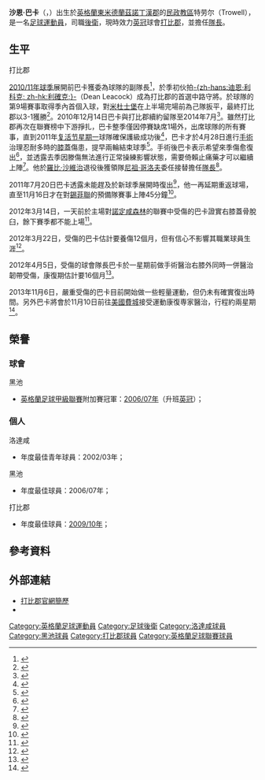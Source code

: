 {{noteTA|G1=足球|G2=FAcup
|T=zh-hans:肖恩·巴克; zh-hk:沙恩·巴卡;
|1=zh-hans:肖恩; zh-hk:沙恩;
|2=zh-hans:巴克; zh-hk:巴卡;
}}
{{Infobox football biography 2
| playername          = 沙恩·巴卡<br />''Shaun Barker''
| image               = 
| caption             = 
| fullname            = Shaun Barker<ref name="PFA 41">{{cite book | last = Hugman | first = Barry J. | title = The PFA Premier & Football League Players' Records 1946–2005
 | publisher = Queen Anne Press | year = 2005 | page = 41 | isbn = 1852916656 }}</ref>
| dateofbirth         = {{birth date and age|1982|9|19|df=yes}}<ref name="PFA 41"/>
| cityofbirth         = [[w:en:Trowell|特洛維爾]]
| countryofbirth      = [[英格蘭|英格蘭]]
| height              = {{height|ft=6|in=3}}
| position            = [[後衛_(足球)|後衛]]
| currentclub         = [[德比郡足球俱乐部|打比郡]] 
| clubnumber          = 5
| youthyears1         = 
| youthclubs1         = [[罗瑟勒姆足球俱乐部|洛達咸]]
| years1              = 2000−2006
| clubs1              = [[罗瑟勒姆足球俱乐部|洛達咸]]
| caps1               = 123
| goals1              = 7
| years2              = 2006−2009
| clubs2              = [[黑池足球會|黑池]]
| caps2               = 134
| goals2              = 5
| years3              = 2009−
| clubs3              = [[德比郡足球俱乐部|打比郡]] 
| caps3               = 98
| goals3              = 6
| totalcaps           = 
| totalgoals          = 
| nationalyears1      = 
| nationalteam1       = 
| nationalcaps1       = 
| nationalgoals1      = 
| medaltemplates      = 
| club-update         = 2013年11月8日 (五) 09:58 (UTC)
| nationalteam-update = 
}}
'''沙恩·巴卡'''（{{lang-en|'''Shaun Barker'''}}，{{bd|1982年|9月19日|catidx=Barker, Shaun}}）出生於[[英格蘭|英格蘭]][[東米德蘭茲|東米德蘭茲]][[諾丁漢郡|諾丁漢郡]]的[[民政教區|民政教區]]特劳尔（Trowell），是一名[[足球|足球]][[運動員|運動員]]，司職[[後衛_(足球)|後衛]]，現時效力[[英冠|英冠]]球會[[德比郡足球俱乐部|打比郡]]，並擔任[[隊長_(足球)|隊長]]。

==生平==
<!--
;洛達咸
Born in [[Trowell|Trowell]], [[Nottinghamshire|Nottinghamshire]], Barker started his career at [[Rotherham_United_F.C.|Rotherham]] as a junior, making his debut in March 2003 against [[Brighton_&_Hove_Albion_F.C.|Brighton & Hove Albion]].<ref name="RUFC875974"/> On 7 May 2003 he was named as the club's "Young Player of the Year".<ref name="RUFC380965">
{{cite news
 | title = Lee Scoups Awards
 | publisher=[[Rotherham_United_F.C.|Rotherham United F.C.]]
 | date=2003-07-14
 | url=http://www.themillers.premiumtv.co.uk/page/NewsDetail/0,,10360~380965,00.html
 | accessdate=2008-09-01}}</ref> In July 2003 he signed a two-year extension to his contract, keeping him at the club until the end of the 2005–06 season.<ref name="RUFC398577">
{{cite news
 | title = Shaun Barker extends contract
 | publisher=[[Rotherham_United_F.C.|Rotherham United F.C.]]
 | date=2003-07-14
 | url=http://www.themillers.premiumtv.co.uk/page/NewsDetail/0,,10360~398577,00.html
 | accessdate=2008-09-01}}</ref> He went on to make 132 appearances in total for ''the Millers''. In the [[2005-06_in_English_football|2005–06 season]] he topped the club's appearance list with 42 league games and one as a substitute.<ref name="RUFC826643">
{{cite news
 | title = Appearances List
 | publisher=[[Rotherham_United_F.C.|Rotherham United F.C.]]
 | date=2006-05-08
 | url=http://www.themillers.premiumtv.co.uk/page/NewsDetail/0,,10360~826643,00.html
 | accessdate=2008-09-01}}</ref> On 7 February 2006 he was named in the Football League's "Team of the Week" for [[Football_League_One|League One]] following his performance in a match against [[Hartlepool_United_F.C.|Hartlepool United]] on 4 February.<ref name="RUFC779943">
{{cite news
 | title = Barker named in Football League team of the week
 | publisher=[[Rotherham_United_F.C.|Rotherham United F.C.]]
 | date=2008-09-01
 | url=http://www.themillers.premiumtv.co.uk/page/NewsDetail/0,,10360~779943,00.html
 | accessdate=2008-09-01}}</ref>

;黑池
Barker joined joined Blackpool on 2 August 2006 on a free transfer, after turning down two offers of a new contract from Rotherham.<ref name="bbc5177702">
{{cite news  
  | title = Barker poised to leave Millers 
  | publisher = [[BBC_Sport|BBC Sport]]
  | date = 2006-06-13
  | url = http://news.bbc.co.uk/sport1/hi/football/teams/b/blackpool/5177702.stm
  | accessdate = 2008-09-01}}</ref> He signed a two-year contract with an option for a further year.<ref name="RUFC875974">
{{cite news
 | title = Shaun Barker completes Blackpool move
 | publisher=[[Rotherham_United_F.C.|Rotherham United F.C.]]
 | date=2006-08-02
 | url=http://www.themillers.premiumtv.co.uk/page/NewsDetail/0,,10360~875974,00.html
 | accessdate=2008-09-01}}</ref> Although he was signed originally as a centre-half, he was used as a right-back.<ref name="BFC1423810"/>

His first goal for Blackpool was a last-minute winner against [[Dario_Gradi|Dario Gradi]]'s [[Crewe_Alexandra_F.C.|Crewe Alexandra]] on 21 October 2006, ten minutes after ''the Seasiders'' had been reduced to ten men through [[Simon_Gillett|Simon Gillett]]'s dismissal.<ref name="bbc6050580">
{{cite news  
  | title = Crewe 1–2 Blackpool 
  | publisher = [[BBC_Sport|BBC Sport]]
  | date = 2006-10-21
  | url = http://news.bbc.co.uk/sport2/hi/football/eng_div_2/6050580.stm
  | accessdate = 2006-10-22}}</ref><ref name="soccerbase498777">
{{cite web
  | title = Soccerbase result, Crewe 1–2 Blackpool
  | publisher = [[Racing_Post|Soccerbase]]
  | date = 2006-10-21
  | url = http://www.soccerbase.com/results3.sd?gameid=498777
  | accessdate = 2006-10-22}}</ref> He captained the side for the first time on 6 March 2007, in a 2–0 home win against [[A.F.C._Bournemouth|Bournemouth]].<ref name="soccerbase511807">
{{cite web
  | title = Soccerbase result, Blackpool 2 Bournemouth 0
  | publisher = [[Racing_Post|Soccerbase]]
  | date = 2007-03-06
  | url = http://www.soccerbase.com/results3.sd?gameid=511807
  | accessdate = 2007-03-07}}</ref> Barker was one of two ever-present players during Blackpool's [[Blackpool_F.C._season_2007-08|2007–08]] league season, the other being [[Paul_Rachubka|Paul Rachubka]]. He was also the vice [[Captain_(association_football)|captain]] for the season.<ref name="BFC1366970">
{{cite news
 | title = Larry: I Want 11 Captains
 | publisher=[[Blackpool_F.C.|Blackpool F.C.]]
 | date=2008-08-15
 | url=http://www.blackpoolfc.premiumtv.co.uk/page/NewsDetail/0,,10432~1366970,00.html
 | accessdate=2008-09-01}}</ref>

For the [[2008-09_in_English_football|2008–09 season]], [[Rob_Edwards_(footballer_born_1982)|Rob Edwards]] was named as the "on-field" captain, with Barker as vice-captain and club captain.<ref name="BFC1377791">
{{cite news
 | title = Edwards Named New Pool Skipper
 | publisher=[[Blackpool_F.C.|Blackpool F.C.]]
 | date=2008-08-28
 | url=http://www.blackpoolfc.premiumtv.co.uk/page/NewsDetail/0,,10432~1377791,00.html
 | accessdate=2008-09-01}}</ref> On 1 September 2008, Barker was named in the [[Press_Association|Press Association]]'s [[Football_League_Championship|Championship]] "Team of the Week" following his performance in the club's match at [[Southampton_F.C.|Southampton]] on 30 August.<ref name="BFC1381692">
{{cite news
 | title = "Reggie" Named In Team Of The Week
 | publisher=[[Blackpool_F.C.|Blackpool F.C.]]
 | date=2008-09-01
 | url=http://www.blackpoolfc.premiumtv.co.uk/page/NewsDetail/0,,10432~1381692,00.html
 | accessdate=2008-09-01}}</ref><ref name="FL133408">
{{cite news 
 | title=Coca Cola Championship Team Of The Week (01/09/2008) 
 | publisher=[[The_Football_League|The Football League]] 
 | date=2008-09-01 
 | url=http://www.football-league.premiumtv.co.uk/staticFiles/20/9/0,,10794~133408,00.pdf
 | format=[[Portable_Document_Format|PDF]]
 | accessdate=2008-09-01}}</ref> On 18 October 2008 he made his 100th league appearance for ''the Seasiders'', in their 0–0 draw against [[Doncaster_Rovers_F.C.|Doncaster Rovers]] at the [[Keepmoat_Stadium|Keepmoat Stadium]].<ref name="BFC1423810">
{{cite news
 | title = Barker set to make a century
 | publisher=[[Blackpool_F.C.|Blackpool F.C.]]
 | date=2008-10-17
 | url=http://www.blackpoolfc.premiumtv.co.uk/page/NewsDetail/0,,10432~1423810,00.html
 | accessdate=2008-10-17}}</ref><ref name="BBC7665080">
{{cite news
 | title = Doncasater v Blackpool
 | publisher=[[BBC_Sport|BBC Sport]]
 | date=2008-10-17
 | url=http://news.bbc.co.uk/sport1/hi/football/eng_div_1/7665080.stm
 | accessdate=2008-10-17}}</ref>

In the second half of the 2008–09 season, when [[Tony_Parkes|Tony Parkes]] took over as [[caretaker_manager|caretaker manager]], "Reggie", as he is known by Blackpool supporters, was moved to his usual centre-back role and cemented his place in that position. His performances led to his being linked with a move to [[Derby_County_F.C.|Derby County]], which Blackpool chairman [[Karl_Oyston|Karl Oyston]] angrily dismissed, saying that "we've not had an offer from Derby... so unless anything changes drastically between now and August then he [Barker] will be starting here next season".<ref>
{{cite news
 | title = Barker speculation angers Oyston
 | publisher=[[BBC_Sport|BBC Sport]]
 | date=2009-05-12
 | url=http://news.bbc.co.uk/sport1/hi/football/teams/b/blackpool/8046388.stm
 | accessdate=2009-05-18}}</ref> It was later revealed that Derby had submitted a formal bid for Barker, believed to be in the region of £400,000,<ref>
{{cite news
 | title = Rams in bid for Seasider Barker
 | publisher=''[[Derby_Telegraph|Derby Telegraph]]''
 | date=2009-05-16
 | url=http://therams.co.uk/stories/rams-in-bid-for-seasider-barker
 | accessdate=2009-05-18}}</ref> which was rejected.<ref>
{{cite news
 | title = Blackpool reject Barker bid
 | publisher=[[Sky_Sports|Sky Sports]]
 | date=2009-05-17
 | url=http://www.skysports.com/story/0,19528,12876_5331194,00.html
 | accessdate=2009-05-18}}</ref>
-->
;打比郡
<!--
Barker joined [[Derby_County_F.C.|Derby County]] on 15 July 2009, for an undisclosed fee, believed to be around £900,000, signing a three-year contract.<ref>{{cite news | title =Barker signs for Rams | publisher=therams.co.uk | date=2009-07-15 | url=http://therams.co.uk/stories/barker-signs-for-rams | accessdate=2009-07-15}}</ref><ref>{{cite news | title=Rams win race for Barker | publisher=[[Blackpool_F.C.|Blackpool F.C.]] | date=2009-07-15 | url=http://www.blackpoolfc.co.uk/page/NewsDetail/0,,10432~1722986,00.html | accessdate=2009-07-15 | archive-url=https://web.archive.org/web/20120229161238/http://www.blackpoolfc.co.uk/page/NewsDetail/0,,10432~1722986,00.html | archive-date=2012-02-29 | dead-url=yes }}</ref> Barker made his Derby début as an 89th minute substitute in a 3–2 defeat to [[Scunthorpe_United_F.C.|Scunthorpe United]] on 15 August, his start to the season being delayed by a slight hamstring strain.<ref>{{cite news | title =Dean and Shaun to get run in reserves | publisher=therams.co.uk | date=2009-08-26 | url=http://www.therams.co.uk/news/Dean-Shaun-run-reserves/article-1283864-detail/article.html | accessdate=2010-01-17}}</ref> He made his first start for Derby in a 1–0 defeat to [[Sheffield_United_F.C.|Sheffield United]] on 12 September, going on to make thirteen consecutive appearances<ref>{{cite news | title =Shaky start but Derby County defender Shaun now showing his strengths | publisher=therams.co.uk | date=2009-12-04 | url=http://www.therams.co.uk/news/Shaky-start-Derby-County-defender-Shaun-showing-strengths/article-1574996-detail/article.html | accessdate=2010-01-17}}</ref> and scoring his first goal for the club in a 3–2 defeat to [[Barnsley_F.C.|Barnsley]] on 15 September. However, having been playing through a thigh injury, a scan after Derby's 2–1 win over [[Reading_F.C.|Reading]] on 28 November revealed that the tear in his thigh muscle had gotten worse, ruling him out for several weeks.<ref>{{cite news | title =Injured Barker facing lay-off | publisher=therams.co.uk | date=2009-12-07 | url=http://www.therams.co.uk/news/Injured-Barker-facing-lay/article-1579963-detail/article.html | accessdate=2010-01-17}}</ref> Barker made his return from injury with a substitute appearance in Derby's [[FA_Cup|FA Cup]] win over [[Millwall_F.C.|Millwall]] on 12 January 2010 and started the next game, a 3–0 win over [[Peterborough_United_F.C.|Peterborough]] on 16 January.<ref>{{cite news | title =Barker looking to leave injury behind | publisher=Burton Mail | date=2010-01-16 | url=http://www.burtonmail.co.uk/burtonmail-sport/displayarticle.asp?id=477131 | accessdate=2010-01-17}}</ref> From this point Barker shrugged off the injury problems that had curtailed the earlier part of his season and finished the season with a run of 23 consecutive appearances, scoring twice (the third in a 3–0 win over [[Newcastle_United_F.C.|Newcastle United]] and the equaliser in a 1–1 draw away to [[Queens_Park_Rangers_F.C.|Q.P.R.]]) to take his tally for the season to five. Barker enjoyed a successful first season with Derby and, although the side struggled in the league, only achieving safety in the 44th fixture, he was awarded [[Derby_County_F.C.#The_Jack_Stamps_Trophy_.28Player_of_the_year.29|The Jack Stamps Trophy]]  before the final game of the season against [[Cardiff_City_F.C.|Cardiff City]].,<ref name="BarkerPOTY ">{{cite news| url = http://www.dcfc.co.uk/page/NewsDetail/0,,10270~2040161,00.html?| publisher = dcfc.co.uk| title = Top Award for Barker| date = 1 May 2010| access-date = 2011-10-20| archive-url = https://web.archive.org/web/20101006020640/http://www.dcfc.co.uk/page/NewsDetail/0%2C%2C10270~2040161%2C00.html| archive-date = 2010-10-06| dead-url = yes}}</ref> his second successive Player of the Year award after winning Blackpool's 2008/09 award. Whilst Derby finished midtable in 2009/10, Barker's former club [[Blackpool_F.C.|Blackpool]] earned promotion to the [[Premier_League|Premier League]] leading some observers to suggest he might regret the decision to move to a supposed bigger club. Of this Barker said, 

:"I'd make the same choice. It's funny how things work out. Obviously I made the move with a long-term view to getting in the Premier League. I looked at the reality, everything was right. A bigger club, more money – and I don't care what some say, that's a big thing. I had an offer to improve my life, move back to my family and do the right thing for my two-year-old daughter. People go on about how much footballers earn but it's a short career and outside the top level you need to be careful and do right for your family. I was looking at one day playing in the Premier League and everything at Derby seemed right. "I was delighted for (Blackpool) but there is bound to be that little thought of 'What if?' What [[Ian_Holloway|Ian Holloway]] has done there is beyond comprehension."<ref name="noregrets">{{cite news| url = http://tribalfootball.com/derby-midfielder-barker-has-no-blackpool-regrets-1153351| publisher =Tribal Football| title = Derby midfielder Barker has no Blackpool regrets| date = 2 October 2010}}</ref>
-->
[[打比郡2010年至2011年球季|2010/11年球季]]展開前巴卡獲委為球隊的副隊長<ref name="captaincy ">{{cite news |language=en |url=http://news.bbc.co.uk/sport1/hi/football/teams/d/derby_county/8835571.stm |publisher=''[[BBC_Sport|BBC Sport]]'' |title=Robbie Savage retains Derby County captaincy |date=19 July 2010}}</ref>，於季初伙拍[[迪恩·利科克|-{zh-hans:迪恩·利科克; zh-hk:利確克;}-]]（Dean Leacock）成為打比郡的首選中路守將。於球隊的第9場賽事取得季內首個入球，對[[米德尔斯堡足球俱乐部|米杜士堡]]在上半場完場前為己隊扳平，最終打比郡以3-1獲勝<ref>{{cite news |language=en |url=http://news.bbc.co.uk/sport2/hi/football/eng_div_1/9031719.stm |title=Derby 3-1 Middlesbrough |publisher=''[[BBC_Sport|BBC Sport]]'' |date=2010-09-28 |accessdate=2011-11-17}}</ref>。2010年12月14日巴卡與打比郡續約留隊至2014年7月<ref>{{cite news |language=en |url=http://news.bbc.co.uk/sport2/hi/football/teams/d/derby_county/9286049.stm |title=Shaun Barker signs new Derby County contract |publisher=''[[BBC_Sport|BBC Sport]]'' |date=2010-12-14 |accessdate=2011-11-17}}</ref>。雖然打比郡再次在聯賽榜中下游掙扎，巴卡整季僅因停賽缺席1場外，出席球隊的所有賽事，直到2011年[[复活节星期一|复活节星期一]]球隊確保護級成功後<ref>{{cite news |language=en |url=http://news.bbc.co.uk/sport2/hi/football/13112195.stm |title=Norwich 3-2 Derby |publisher=''[[BBC_Sport|BBC Sport]]'' |date=2011-04-25 |accessdate=2011-11-17}}</ref>，巴卡才於4月28日進行[[手術|手術]]治理忍耐多時的[[膝蓋|膝蓋]]傷患，提早兩輪結束球季<ref>{{cite news |language=en |url=http://news.bbc.co.uk/sport2/hi/football/13227458.stm |title=Derby County defender Shaun Barker has surgery on knee |publisher=''[[BBC_Sport|BBC Sport]]'' |date=2011-04-28 |accessdate=2011-11-17}}</ref>。手術後巴卡表示希望來季傷愈復出<ref>{{cite news |language=en |url=http://news.bbc.co.uk/sport2/hi/football/13266020.stm |title=Derby County's Shaun Barker sets sights on next season |publisher=''[[BBC_Sport|BBC Sport]]'' |date=2011-05-03 |accessdate=2011-11-17}}</ref>，並透露去季因滕傷無法進行正常操練影響狀態，需要倚賴止痛藥才可以繼續上陣<ref>{{cite news |language=en |url=http://news.bbc.co.uk/sport2/hi/football/13639031.stm |title=Derby County's Shaun Barker 'fit for next season' |publisher=''[[BBC_Sport|BBC Sport]]'' |date=2011-06-03 |accessdate=2011-11-17}}</ref>。他於[[羅比·沙維治|羅比·沙維治]]退役後獲領隊[[尼祖·哥洛夫|尼祖·哥洛夫]]委任接替擔任[[隊長_(足球)|隊長]]<ref>{{cite news |language=en |url=http://www.dcfc.co.uk/page/NewsDetail/0,,10270~2358641,00.html |title=Clough Confirms Barker As Captain |publisher=[[德比郡足球俱乐部|''dcfc.co.uk'']] |date=2011-05-16 |accessdate=2011-11-17 |archive-url=https://web.archive.org/web/20110515111931/http://www.dcfc.co.uk/page/NewsDetail/0,,10270~2358641,00.html |archive-date=2011-05-15 |dead-url=yes }}</ref>。

2011年7月20日巴卡透露未能趕及於新球季展開時復出<ref>{{cite news |language=en |url=http://news.bbc.co.uk/sport2/hi/football/14213971.stm |title=Shaun Barker's Derby comeback delayed by injury |publisher=''[[BBC_Sport|BBC Sport]]'' |date=2011-07-20 |accessdate=2011-11-17}}</ref>，他一再延期重返球場，直至11月16日才在對[[谢菲尔德联足球俱乐部|錫菲聯]]的預備隊賽事上陣45分鐘<ref>{{cite news |language=en |url=http://news.bbc.co.uk/sport2/hi/football/15765190.stm |title=Capitan Shaun Barker buoyed by Derby County return |publisher=''[[BBC_Sport|BBC Sport]]'' |date=2011-11-16 |accessdate=2011-11-17}}</ref>。

2012年3月14日，一天前於主場對[[诺丁汉森林足球俱乐部|諾定咸森林]]的聯賽中受傷的巴卡證實右膝蓋骨脫臼，餘下賽季都不能上場<ref>{{cite news |language=en |url=http://www.bbc.co.uk/sport/0/football/17368735 |title=Derby County's Shaun Barker ruled out for the season |publisher=''[[BBC_Sport|BBC Sport]]'' |date=2012-03-14 |accessdate=2013-11-08}}</ref>。

2012年3月22日，受傷的巴卡估計要養傷12個月，但有信心不影響其職業球員生涯<ref>{{cite news |language=en |url=http://www.bbc.co.uk/sport/0/football/17461319 |title=Derby County captain Shaun Barker out for 12 months |publisher=''[[BBC_Sport|BBC Sport]]'' |date=2012-03-22 |accessdate=2013-11-08}}</ref>。

2012年4月5日，受傷的球會隊長巴卡於一星期前做手術醫治右膝外同時一併醫治韌帶受傷，康復期估計要16個月<ref>{{cite news |language=en |url=http://www.bbc.co.uk/sport/0/football/17625425 |title=Derby captain Shaun Barker facing 16-month recovery |publisher=''[[BBC_Sport|BBC Sport]]'' |date=2012-04-05 |accessdate=2013-11-08}}</ref>。

2013年11月6日，嚴重受傷的巴卡目前開始做一些輕量運動，但仍未有確實復出時間。另外巴卡將會於11月10日前往[[美國|美國]][[費城|費城]]接受運動康復専家醫治，行程約兩星期<ref>{{cite news |language=en |url=http://www.bbc.co.uk/sport/0/football/24834626 |title=Derby County: Shaun Barker steps up rehab after knee injury |publisher=''[[BBC_Sport|BBC Sport]]'' |date=2013-11-06 |accessdate=2013-11-08}}</ref>。

==榮譽==
===球會===
;黑池
* [[英格蘭足球甲級聯賽|英格蘭足球甲級聯賽]]附加賽冠軍：[[2006年至2007年英格蘭足球甲級聯賽|2006/07年]]（升班[[英冠|英冠]]）；

===個人===
;洛達咸
* 年度最佳青年球員：2002/03年；

;黑池
* 年度最佳球員：2006/07年；

;打比郡
* 年度最佳球員：[[打比郡2009年至2010年球季#年度獎項|2009/10年]]；

==參考資料==
{{reflist}}

==外部連結==
*[https://web.archive.org/web/20101001113853/http://www.dcfc.co.uk/page/ProfilesDetail/0,,10270~23648,00.html 打比郡官網簡歷]
*{{soccerbase|id=22773|name=沙恩·巴卡}}

{{s-start}}
{{s-sports}}
{{succession box|before=[[羅比·沙維治|-{zh-hans:罗比·萨维奇; zh-hk:羅比·沙維治;}-]]| title=[[德比郡足球俱乐部|打比郡]][[隊長_(足球)|隊長]]|after=''現任''||years=2011–}}
{{s-ach}}
{{succession box|title=[[德比郡足球俱乐部|打比郡]]年度最佳球員|before=[[洛·侯斯|洛·侯斯]] |after=[[约翰·布雷福德|-{zh-hans:约翰·布雷福德; zh-hk:約翰·巴福特;}-]]|years=2009–2010年}}
{{s-end}}

{{DEFAULTSORT:Barker, Shaun}}
[[Category:英格蘭足球運動員|Category:英格蘭足球運動員]]
[[Category:足球後衛|Category:足球後衛]]
[[Category:洛達咸球員|Category:洛達咸球員]]
[[Category:黑池球員|Category:黑池球員]]
[[Category:打比郡球員|Category:打比郡球員]]
[[Category:英格蘭足球聯賽球員|Category:英格蘭足球聯賽球員]]